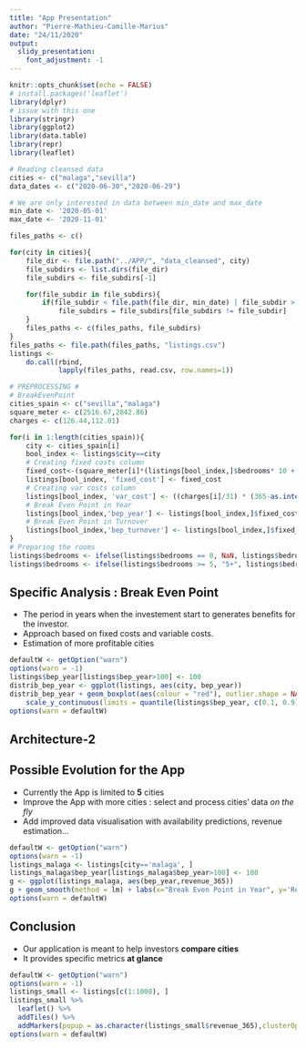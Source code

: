 ```yaml
---
title: "App Presentation"
author: "Pierre-Mathieu-Camille-Marius"
date: "24/11/2020"
output:
  slidy_presentation:
    font_adjustment: -1
---
```

```r
knitr::opts_chunk$set(echo = FALSE)
# install.packages('leaflet')
library(dplyr)
# issue with this one
library(stringr)
library(ggplot2)
library(data.table)
library(repr)
library(leaflet)

# Reading cleansed data
cities <- c("malaga","sevilla")
data_dates <- c("2020-06-30","2020-06-29")

# We are only interested in data between min_date and max_date
min_date <- '2020-05-01'
max_date <- '2020-11-01'

files_paths <- c()

for(city in cities){
    file_dir <- file.path("../APP/", "data_cleansed", city)
    file_subdirs <- list.dirs(file_dir)
    file_subdirs <- file_subdirs[-1]

    for(file_subdir in file_subdirs){
        if(file_subdir < file.path(file_dir, min_date) | file_subdir > file.path(file_dir, max_date)  )
            file_subdirs = file_subdirs[file_subdirs != file_subdir]
    }
    files_paths <- c(files_paths, file_subdirs)
}
files_paths <- file.path(files_paths, "listings.csv")
listings <-
    do.call(rbind,
            lapply(files_paths, read.csv, row.names=1))

# PREPROCESSING #
# BreakEvenPoint
cities_spain <- c("sevilla","malaga")
square_meter <- c(2516.67,2842.86)
charges <- c(126.44,112.01)

for(i in 1:length(cities_spain)){
    city <- cities_spain[i]
    bool_index <- listings$city==city
    # Creating fixed costs column
    fixed_cost<-(square_meter[i]*(listings[bool_index,]$bedrooms* 10 + (1.5*listings[bool_index,]$bedrooms+8.5)))
    listings[bool_index, 'fixed_cost'] <- fixed_cost
    # Creating var costs column
    listings[bool_index, 'var_cost'] <- ((charges[i]/31) * (365-as.integer(listings[bool_index, ]$availability_365)))
    # Break Even Point in Year
    listings[bool_index,'bep_year'] <- listings[bool_index,]$fixed_cost/(listings[bool_index,]$revenue_365-listings[bool_index,]$var_cost)
    # Break Even Point in Turnover
    listings[bool_index,'bep_turnover'] <- listings[bool_index,]$fixed_cost/((listings[bool_index,]$revenue_365-listings[bool_index,]$var_cost)/listings[bool_index,]$revenue_365)
}
# Preparing the rooms
listings$bedrooms <- ifelse(listings$bedrooms == 0, NaN, listings$bedrooms)
listings$bedrooms <- ifelse(listings$bedrooms >= 5, "5+", listings$bedrooms)
```

## Specific Analysis : Break Even Point
- The period in years when the investement start to generates benefits for the investor.
- Approach based on fixed costs and variable costs.
- Estimation of more profitable cities
```r
defaultW <- getOption("warn")
options(warn = -1)
listings$bep_year[listings$bep_year>100] <- 100
distrib_bep_year <- ggplot(listings, aes(city, bep_year))
distrib_bep_year + geom_boxplot(aes(colour = "red"), outlier.shape = NA) +
    scale_y_continuous(limits = quantile(listings$bep_year, c(0.1, 0.9), na.rm = T))
options(warn = defaultW)
```
## Architecture-2



## Possible Evolution for the App
- Currently the App is limited to **5** cities
- Improve the App with more cities : select and process cities' data *on the fly*
- Add improved data visualisation with availability predictions, revenue estimation...

```r
defaultW <- getOption("warn")
options(warn = -1)
listings_malaga <- listings[city=='malaga', ]
listings_malaga$bep_year[listings_malaga$bep_year>100] <- 100
g <- ggplot(listings_malaga, aes(bep_year,revenue_365))
g + geom_smooth(method = lm) + labs(x="Break Even Point in Year", y='Revenue per Year')
options(warn = defaultW)
```



## Conclusion

- Our application is meant to help investors **compare cities**
- It provides specific metrics **at glance**

```r
defaultW <- getOption("warn")
options(warn = -1)
listings_small <- listings[c(1:1000), ]
listings_small %>%
  leaflet() %>%
  addTiles() %>%
  addMarkers(popup = as.character(listings_small$revenue_365),clusterOptions = markerClusterOptions())
options(warn = defaultW)
```
